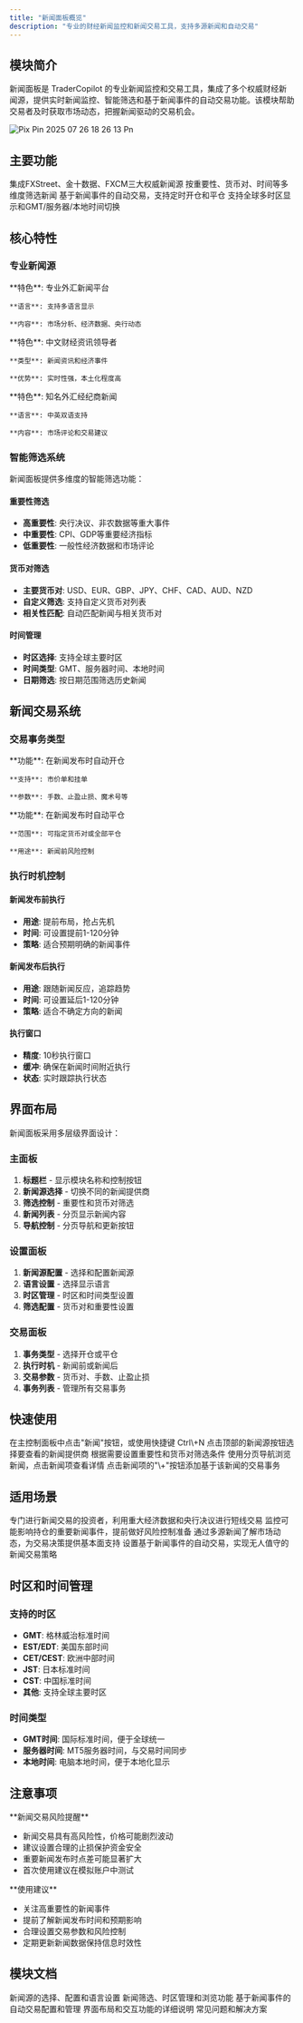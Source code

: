 ```yaml
---
title: "新闻面板概览"
description: "专业的财经新闻监控和新闻交易工具，支持多源新闻和自动交易"
---
```


## 模块简介

新闻面板是 TraderCopilot 的专业新闻监控和交易工具，集成了多个权威财经新闻源，提供实时新闻监控、智能筛选和基于新闻事件的自动交易功能。该模块帮助交易者及时获取市场动态，把握新闻驱动的交易机会。

![Pix Pin 2025 07 26 18 26 13 Pn](/images/PixPin_2025-07-26_18-26-13.png)

## 主要功能

<CardGroup cols={2}>
  <Card title="多源新闻聚合" icon="newspaper">
    集成FXStreet、金十数据、FXCM三大权威新闻源
  </Card>
  <Card title="智能新闻筛选" icon="filter">
    按重要性、货币对、时间等多维度筛选新闻
  </Card>
  <Card title="新闻交易系统" icon="bolt">
    基于新闻事件的自动交易，支持定时开仓和平仓
  </Card>
  <Card title="多时区支持" icon="globe">
    支持全球多时区显示和GMT/服务器/本地时间切换
  </Card>
</CardGroup>

## 核心特性

### 专业新闻源

<CardGroup cols={3}>
  <Card title="FXStreet" icon="chart-line">
    **特色**: 专业外汇新闻平台

    **语言**: 支持多语言显示

    **内容**: 市场分析、经济数据、央行动态
  </Card>
  <Card title="金十数据" icon="yen-sign">
    **特色**: 中文财经资讯领导者

    **类型**: 新闻资讯和经济事件

    **优势**: 实时性强，本土化程度高
  </Card>
  <Card title="FXCM" icon="building">
    **特色**: 知名外汇经纪商新闻

    **语言**: 中英双语支持

    **内容**: 市场评论和交易建议
  </Card>
</CardGroup>

### 智能筛选系统

新闻面板提供多维度的智能筛选功能：

#### 重要性筛选

- **高重要性**: 央行决议、非农数据等重大事件
- **中重要性**: CPI、GDP等重要经济指标
- **低重要性**: 一般性经济数据和市场评论

#### 货币对筛选

- **主要货币对**: USD、EUR、GBP、JPY、CHF、CAD、AUD、NZD
- **自定义筛选**: 支持自定义货币对列表
- **相关性匹配**: 自动匹配新闻与相关货币对

#### 时间管理

- **时区选择**: 支持全球主要时区
- **时间类型**: GMT、服务器时间、本地时间
- **日期筛选**: 按日期范围筛选历史新闻

## 新闻交易系统

### 交易事务类型

<CardGroup cols={2}>
  <Card title="开仓事务" icon="arrow-up">
    **功能**: 在新闻发布时自动开仓

    **支持**: 市价单和挂单

    **参数**: 手数、止盈止损、魔术号等
  </Card>
  <Card title="平仓事务" icon="arrow-down">
    **功能**: 在新闻发布时自动平仓

    **范围**: 可指定货币对或全部平仓

    **用途**: 新闻前风险控制
  </Card>
</CardGroup>

### 执行时机控制

#### 新闻发布前执行

- **用途**: 提前布局，抢占先机
- **时间**: 可设置提前1-120分钟
- **策略**: 适合预期明确的新闻事件

#### 新闻发布后执行

- **用途**: 跟随新闻反应，追踪趋势
- **时间**: 可设置延后1-120分钟
- **策略**: 适合不确定方向的新闻

#### 执行窗口

- **精度**: 10秒执行窗口
- **缓冲**: 确保在新闻时间附近执行
- **状态**: 实时跟踪执行状态

## 界面布局

新闻面板采用多层级界面设计：

### 主面板

1. **标题栏** - 显示模块名称和控制按钮
2. **新闻源选择** - 切换不同的新闻提供商
3. **筛选控制** - 重要性和货币对筛选
4. **新闻列表** - 分页显示新闻内容
5. **导航控制** - 分页导航和更新按钮

### 设置面板

1. **新闻源配置** - 选择和配置新闻源
2. **语言设置** - 选择显示语言
3. **时区管理** - 时区和时间类型设置
4. **筛选配置** - 货币对和重要性设置

### 交易面板

1. **事务类型** - 选择开仓或平仓
2. **执行时机** - 新闻前或新闻后
3. **交易参数** - 货币对、手数、止盈止损
4. **事务列表** - 管理所有交易事务

## 快速使用

<Steps>
  <Step title="打开新闻面板">
    在主控制面板中点击"新闻"按钮，或使用快捷键 Ctrl\+N
  </Step>
  <Step title="选择新闻源">
    点击顶部的新闻源按钮选择要查看的新闻提供商
  </Step>
  <Step title="设置筛选条件">
    根据需要设置重要性和货币对筛选条件
  </Step>
  <Step title="浏览新闻内容">
    使用分页导航浏览新闻，点击新闻项查看详情
  </Step>
  <Step title="添加交易事务">
    点击新闻项的"\+"按钮添加基于该新闻的交易事务
  </Step>
</Steps>

## 适用场景

<Accordion title="新闻交易策略">
  专门进行新闻交易的投资者，利用重大经济数据和央行决议进行短线交易
</Accordion>

<Accordion title="风险事件监控">
  监控可能影响持仓的重要新闻事件，提前做好风险控制准备
</Accordion>

<Accordion title="市场分析研究">
  通过多源新闻了解市场动态，为交易决策提供基本面支持
</Accordion>

<Accordion title="自动化交易">
  设置基于新闻事件的自动交易，实现无人值守的新闻交易策略
</Accordion>

## 时区和时间管理

### 支持的时区

- **GMT**: 格林威治标准时间
- **EST/EDT**: 美国东部时间
- **CET/CEST**: 欧洲中部时间
- **JST**: 日本标准时间
- **CST**: 中国标准时间
- **其他**: 支持全球主要时区

### 时间类型

- **GMT时间**: 国际标准时间，便于全球统一
- **服务器时间**: MT5服务器时间，与交易时间同步
- **本地时间**: 电脑本地时间，便于本地化显示

## 注意事项

<Warning>
  **新闻交易风险提醒**

  - 新闻交易具有高风险性，价格可能剧烈波动
  - 建议设置合理的止损保护资金安全
  - 重要新闻发布时点差可能显著扩大
  - 首次使用建议在模拟账户中测试
</Warning>

<Info>
  **使用建议**

  - 关注高重要性的新闻事件
  - 提前了解新闻发布时间和预期影响
  - 合理设置交易参数和风险控制
  - 定期更新新闻数据保持信息时效性
</Info>

## 模块文档

<CardGroup cols={2}>
  <Card title="新闻源管理" href="/modules/news/news-sources">
    新闻源的选择、配置和语言设置
  </Card>
  <Card title="新闻筛选功能" href="/modules/news/news-filtering">
    新闻筛选、时区管理和浏览功能
  </Card>
  <Card title="新闻交易系统" href="/modules/news/news-trading">
    基于新闻事件的自动交易配置和管理
  </Card>
  <Card title="界面操作指南" href="/modules/news/interface">
    界面布局和交互功能的详细说明
  </Card>
  <Card title="问题解决" href="/modules/news/troubleshooting">
    常见问题和解决方案
  </Card>
</CardGroup>